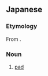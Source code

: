 {{also|ハット|バット}}
==Japanese==

===Etymology===
From {{bor|ja|en|pad}}.

===Noun===
{{ja-noun}}

# [[pad]] {{gl|flattened mass of anything soft}}